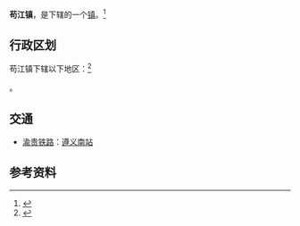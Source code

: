 {{中国乡级行政区
|景观照片文件名 = 
|景观照片描述 = 
|汉语拼音 = 
|其他语言 = 
|其他语言名称 = 
|旧称 = 
|地名出处 = 
|位置图文件名 = 
|位置图描述 = 
|自定义图片= 
|建置时间 = 
|政府驻地 = 
|毗邻 = 
|总面积 = 
|总人口 = 
|总人口年份 = 
|户籍人口 = 
|户籍人口年份 = 
|常住人口 = 
|常住人口年份 = 
|人口密度 = 
|GDP = 
|GDP年份 = 
|邮政编码 = 
|电话区号 = 851
|官方网站 = 
|网站名称 = 
|52/03/21/103/000}}

'''苟江镇'''，是{{PRC admin/fullname|52/03/21/103/000|3}}下辖的一个[[行政建制镇|镇]]。<ref>{{PRC admin/ref sgc|{{PRC admin/parent|52/03/21/103/000}}}}</ref>

== 行政区划 ==
苟江镇下辖以下地区：<ref>{{PRC admin/ref sgc|52/03/21/103/000}}</ref>

{{PRC admin/children|52/03/21/103/000}}。

== 交通 ==
* {{rint|cn|rail}}[[渝贵铁路|渝贵铁路]]：[[遵义南站|遵义南站]]

== 参考资料 ==
{{reflist}}

{{PRC admin/navcat|52/03/21/103/000}}